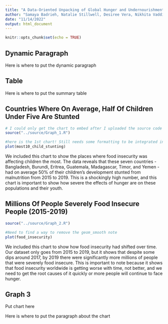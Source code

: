 ```yaml
---
title: "A Data-Oriented Unpacking of Global Hunger and Undernourishment"
author: "Samaya Badrieh, Natalie Stillwell, Desiree Vera, Nikhita Vaddineni"
date: "11/14/2022"
output: html_document
---
```


```r
knitr::opts_chunk$set(echo = TRUE)
```

## Dynamic Paragraph

Here is where to put the dynamic paragraph

## Table

Here is where to put the summary table

## Countries Where On Average, Half Of Children Under Five Are Stunted
```r
# I could only get the chart to embed after I uploaded the source code 
source("../source/Graph_1.R")
```
```r
#here is the 1st chart! Still needs some formatting to be integrated into P2
plot(most10_child_stunting)
```

We included this chart to show the places where food insecurity was affecting children the most. The data reveals that these seven countries - Bangladesh, Burundi, Eritrea, Guatemala, Madagascar, Timor, and Yemen - had on average 50% of their children's development stunted from malnutrition from 2015 to 2019. This is a shockingly high number, and this chart is important to show how severe the effects of hunger are on these populations and their youth.

## Millions Of People Severely Food Insecure People (2015-2019)
```r
source("../source/Graph_2.R")
```
```r
#Need to find a way to remove the geom_smooth note
plot(food_insecurity)
```

We included this chart to show how food insecurity had shifted over time. Our dataset only goes from 2015 to 2019, but it shows that despite some dips around 2017, by 2019 there were significantly more millions of people that were severely food insecure. This is important to note because it shows that food insecurity worldwide is getting worse with time, not better, and we need to get the root causes of it quickly or more people will continue to face hunger.

## Graph 3
Put chart here

Here is where to put the paragraph about the chart
